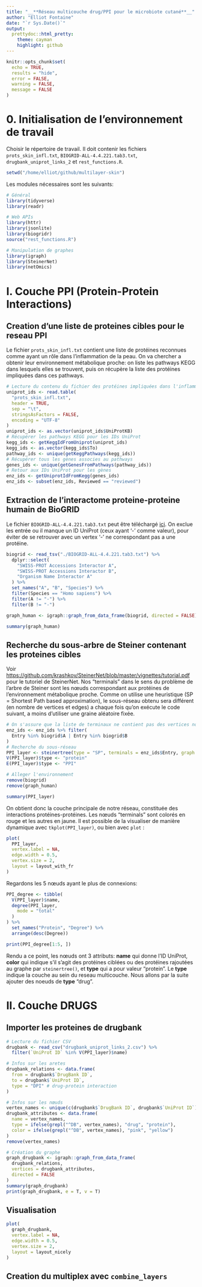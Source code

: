 ```yaml
---
title: "__**Réseau multicouche drug/PPI pour le microbiote cutané**__"
author: "Elliot Fontaine"
date: "`r Sys.Date()`"
output:
  prettydoc::html_pretty:
    theme: cayman
    highlight: github
---
```


```r
knitr::opts_chunk$set(
  echo = TRUE,
  results = "hide",
  error = FALSE,
  warning = FALSE,
  message = FALSE
)
```

# **0. Initialisation de l'environnement de travail**

Choisir le répertoire de travail. Il doit contenir les fichiers `prots_skin_infl.txt`, `BIOGRID-ALL-4.4.221.tab3.txt`, `drugbank_uniprot_links_2` et `rest_functions.R`.
```r
setwd("/home/elliot/github/multilayer-skin")
```

Les modules nécessaires sont les suivants:
```r
# Général
library(tidyverse)
library(readr)

# Web APIs
library(httr)
library(jsonlite)
library(biogridr)
source("rest_functions.R")

# Manipulation de graphes
library(igraph)
library(SteinerNet)
library(netOmics)
```

# **I. Couche PPI (Protein-Protein Interactions)**

## Creation d'une liste de proteines cibles pour le reseau PPI

Le fichier `prots_skin_infl.txt` contient une liste de protéines reconnues comme ayant un rôle dans l'inflammation de la peau. On va chercher a obtenir leur environnement métabolique proche: on liste les pathways KEGG dans lesquels elles se trouvent, puis on récupère la liste des protéines impliquées dans ces pathways.
```r
# Lecture du contenu du fichier des protéines impliquées dans l'inflammation de la peau
uniprot_ids <- read.table(
  "prots_skin_infl.txt",
  header = TRUE,
  sep = "\t",
  stringsAsFactors = FALSE,
  encoding = "UTF-8"
)
uniprot_ids <- as.vector(uniprot_ids$UniProtKB)
# Récupérer les pathways KEGG pour les IDs UniProt
kegg_ids <- getKeggIdFromUniprot(uniprot_ids)
kegg_ids <- as.vector(kegg_ids$To)
pathway_ids <- unique(getKeggPathways(kegg_ids))
# Récupérer tous les gènes associes au pathways
genes_ids <- unique(getGenesFromPathways(pathway_ids))
# Retour aux IDs UniProt pour les gènes
enz_ids <- getUniprotIdFromKegg(genes_ids)
enz_ids <- subset(enz_ids, Reviewed == "reviewed")
```

## Extraction de l'interactome proteine-proteine humain de BioGRID

Le fichier `BIOGRID-ALL-4.4.221.tab3.txt` peut être téléchargé [ici](https://downloads.thebiogrid.org/BioGRID).
On exclue les entrée ou il manque un ID UniProt (ceux ayant '-' comme valeur), pour éviter de se retrouver avec un vertex '-' ne correspondant pas a une protéine.
```r
biogrid <- read_tsv("./BIOGRID-ALL-4.4.221.tab3.txt") %>%
  dplyr::select(
    "SWISS-PROT Accessions Interactor A",
    "SWISS-PROT Accessions Interactor B",
    "Organism Name Interactor A"
  ) %>%
  set_names("A", "B", "Species") %>%
  filter(Species == "Homo sapiens") %>%
  filter(A != "-") %>%
  filter(B != "-")

graph_human <- igraph::graph_from_data_frame(biogrid, directed = FALSE)
```
```r
summary(graph_human)
```


## Recherche du sous-arbre de Steiner contenant les proteines cibles

Voir <https://github.com/krashkov/SteinerNet/blob/master/vignettes/tutorial.pdf> pour le tutoriel de SteinerNet.
Nos "terminals" dans le sens du problème de l'arbre de Steiner sont les nœuds correspondant aux protéines de l'environnement métabolique proche.
Comme on utilise une heuristique (SP = Shortest Path based approximation), le sous-réseau obtenu sera différent (en nombre de vertices et edges) a chaque fois qu'on exécute le code suivant, a moins d'utiliser une graine aléatoire fixée.
```r
# On s'assure que la liste de terminaux ne contient pas des vertices non-présents dans le réseau humain
enz_ids <- enz_ids %>% filter(
  Entry %in% biogrid$A | Entry %in% biogrid$B
)
# Recherche du sous-réseau
PPI_layer <- steinertree(type = "SP", terminals = enz_ids$Entry, graph = graph_human, color = FALSE, merge = FALSE)[[1]]
V(PPI_layer)$type <- "protein"
E(PPI_layer)$type <- "PPI"

# Alleger l'environnement
remove(biogrid)
remove(graph_human)
```
```r
summary(PPI_layer)
```

On obtient donc la couche principale de notre réseau, constituée des interactions protéines-protéines. Les nœuds "terminals" sont colorés en rouge et les autres en jaune. Il est possible de la visualiser de manière dynamique avec `tkplot(PPI_layer)`, ou bien avec `plot` :
```r
plot(
  PPI_layer,
  vertex.label = NA,
  edge.width = 0.5,
  vertex.size = 2,
  layout = layout_with_fr
)
```

Regardons les 5 nœuds ayant le plus de connexions:
```r
PPI_degree <- tibble(
  V(PPI_layer)$name,
  degree(PPI_layer,
    mode = "total"
  )
) %>%
  set_names("Protein", "Degree") %>%
  arrange(desc(Degree))

print(PPI_degree[1:5, ])
```

Rendu a ce point, les nœuds ont 3 attributs: **name** qui donne l'ID UniProt, **color** qui indique s'il s'agit des protéines ciblées ou des protéines rajoutées au graphe par `steinertree()`, et **type** qui a pour valeur "protein". Le **type** indique la couche au sein du reseau multicouche. Nous allons par la suite ajouter des noeuds de **type** "drug".

# **II. Couche DRUGS**

## Importer les proteines de drugbank

```r
# Lecture du fichier CSV
drugbank <- read_csv("drugbank_uniprot_links_2.csv") %>%
  filter(`UniProt ID` %in% V(PPI_layer)$name)

# Infos sur les aretes
drugbank_relations <- data.frame(
  from = drugbank$`DrugBank ID`,
  to = drugbank$`UniProt ID`,
  type = "DPI" # drug-protein interaction
)

# Infos sur les nœuds
vertex_names <- unique(c(drugbank$`DrugBank ID`, drugbank$`UniProt ID`))
drugbank_attributes <- data.frame(
  name = vertex_names,
  type = ifelse(grepl("^DB", vertex_names), "drug", "protein"),
  color = ifelse(grepl("^DB", vertex_names), "pink", "yellow")
)
remove(vertex_names)

# Création du graphe
graph_drugbank <- igraph::graph_from_data_frame(
  drugbank_relations,
  vertices = drugbank_attributes,
  directed = FALSE
)
summary(graph_drugbank)
print(graph_drugbank, e = T, v = T)
```

## Visualisation

```r
plot(
  graph_drugbank,
  vertex.label = NA,
  edge.width = 0.5,
  vertex.size = 2,
  layout = layout_nicely
)
```


## Creation du multiplex avec `combine_layers`
